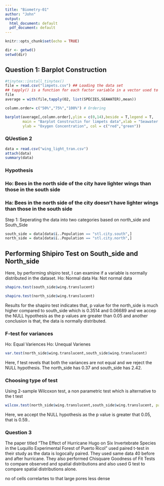 ---
title: "Biometry-01"
author: "John"
output:
  html_document: default
  pdf_document: default
---

```{r setup, include=FALSE}
knitr::opts_chunk$set(echo = TRUE)
```

```{r}
dir <- getwd()
setwd(dir)
```


## Question 1: Barplot Construction
```{r}

#tinytex::install_tinytex()
file = read.csv("limpets.csv") ## Loading the data set
## tapply() is a function for each factor variable in a vector used to calculate mean
file
average = with(file,tapply(O2, list(SPECIES,SEAWATER),mean)) 

column.order= c("50%","75%","100%") # Ordering 

barplot(average[,column.order],ylim = c(0,14),beside = T,legend = T,
        main = "Barplot Constructin for limpets data",xlab = "Seawater % ",
        ylab = "Oxygen Concentration", col = c("red","green")) 
```



### QUestion 2

```{r}
data = read.csv("wing_light_tran.csv")
attach(data)
summary(data)
```
### Hypothesis

### Ho: Bees in the north side of the city have lighter wings than those in the south side
### Ha: Bees in the north side of the city doesn't have lighter wings than those in the south side

Step 1: Seperating the data into two categories based on north_side and South_Side

```{r}
south_side = data[data$ï..Population == "stl.city.south",]
north_side = data[data$ï..Population == "stl.city.north",]
```

## Performing Shipiro Test on South_side and North_side
Here, by performing shipiro test, I can examine if a variable is normally distributed in the dataset.
Ho: Normal data
Ha: Not normal data

```{r}
shapiro.test(south_side$wing.translucent)
```
```{r}
shapiro.test(north_side$wing.translucent)
```
 Results for the shapiro test indicates that, p value for the north_side is much higher compared to south_side which is 0.3514 and 0.06689 and we accep the NULL hypothesis as the p values are greater than 0.05 and another conclusion is that, the data is normally distributed.
 
### F-test for variances
Ho: Equal Variences
Ho: Unequal Varienes

```{r}
var.test(north_side$wing.translucent,south_side$wing.translucent)
```
Here, f test revels that both the variances are not equal and we reject the NULL hypothesis. The north_side has 0.37 and south_side has 2.42. 

### Choosing type of test
Using 2-sample Wilcoxon test, a non parametric test which is alternative to the t test

```{r}
wilcox.test(north_side$wing.translucent,south_side$wing.translucent, paired=T)
```
Here, we accept the NULL hypothesis as the p value is greater that 0.05, that is 0.59..

### Question 3
The paper titled "The Effect of Hurricane Hugo on Six Invertebrate Species in the
Luquillo Experimental Forest of Puerto Ricol " used paired t-test in their study as the data is logocally paired. They used same data 40 before and after hurricane. They also performed Chisquare Goodness of Fit Tests to compare observed and spatial distributions and also used G test to compare spatial distributions alone.


no of cells correlartes to that 
large pores less dense



 
 
